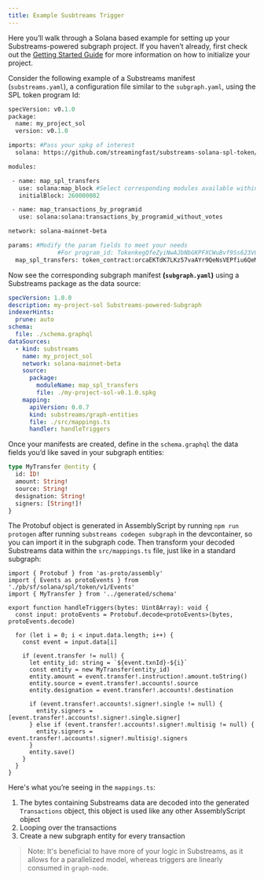 ```yaml
---
title: Example Susbtreams Trigger
---
```


Here you’ll walk through a Solana based example for setting up your Substreams-powered subgraph project. If you haven’t already, first check out the [Getting Started Guide](https://github.com/streamingfast/substreams/blob/enol/how-to-guides/docs/new/how-to-guides/intro-how-to-guides.md) for more information on how to initialize your project.

Consider the following example of a Substreams manifest (`substreams.yaml`), a configuration file similar to the `subgraph.yaml`, using the SPL token program Id:

```graphql
specVersion: v0.1.0
package:
  name: my_project_sol
  version: v0.1.0

imports: #Pass your spkg of interest
  solana: https://github.com/streamingfast/substreams-solana-spl-token/raw/master/tokens/solana-spl-token-v0.1.0.spkg

modules:

 - name: map_spl_transfers
   use: solana:map_block #Select corresponding modules available within your spkg
   initialBlock: 260000082

 - name: map_transactions_by_programid
   use: solana:solana:transactions_by_programid_without_votes

network: solana-mainnet-beta

params: #Modify the param fields to meet your needs
			  #For program_id: TokenkegQfeZyiNwAJbNbGKPFXCWuBvf9Ss623VQ5DA
  map_spl_transfers: token_contract:orcaEKTdK7LKz57vaAYr9QeNsVEPfiu6QeMU1kektZE
```

Now see the corresponding subgraph manifest **(`subgraph.yaml`)** using a Substreams package as the data source:

```yaml
specVersion: 1.0.0
description: my-project-sol Substreams-powered-Subgraph
indexerHints:
  prune: auto
schema:
  file: ./schema.graphql
dataSources:
  - kind: substreams
    name: my_project_sol
    network: solana-mainnet-beta
    source:
      package:
        moduleName: map_spl_transfers
        file: ./my-project-sol-v0.1.0.spkg
    mapping:
      apiVersion: 0.0.7
      kind: substreams/graph-entities
      file: ./src/mappings.ts
      handler: handleTriggers
```

Once your manifests are created, define in the `schema.graphql` the data fields you’d like saved in your subgraph entities:

```graphql
type MyTransfer @entity {
  id: ID!
  amount: String!
  source: String!
  designation: String!
  signers: [String!]!
}
```

The Protobuf object is generated in AssemblyScript by running `npm run protogen` after running `substreams codegen subgraph` in the devcontainer, so you can import it in the subgraph code. Then transform your decoded Substreams data within the `src/mappings.ts` file, just like in a standard subgraph:

```tsx
import { Protobuf } from 'as-proto/assembly'
import { Events as protoEvents } from './pb/sf/solana/spl/token/v1/Events'
import { MyTransfer } from '../generated/schema'

export function handleTriggers(bytes: Uint8Array): void {
  const input: protoEvents = Protobuf.decode<protoEvents>(bytes, protoEvents.decode)

  for (let i = 0; i < input.data.length; i++) {
    const event = input.data[i]

    if (event.transfer != null) {
      let entity_id: string = `${event.txnId}-${i}`
      const entity = new MyTransfer(entity_id)
      entity.amount = event.transfer!.instruction!.amount.toString()
      entity.source = event.transfer!.accounts!.source
      entity.designation = event.transfer!.accounts!.destination

      if (event.transfer!.accounts!.signer!.single != null) {
        entity.signers = [event.transfer!.accounts!.signer!.single.signer]
      } else if (event.transfer!.accounts!.signer!.multisig != null) {
        entity.signers = event.transfer!.accounts!.signer!.multisig!.signers
      }
      entity.save()
    }
  }
}
```

Here's what you’re seeing in the `mappings.ts`:

1. The bytes containing Substreams data are decoded into the generated `Transactions` object, this object is used like any other AssemblyScript object
2. Looping over the transactions
3. Create a new subgraph entity for every transaction

> Note: It's beneficial to have more of your logic in Substreams, as it allows for a parallelized model, whereas triggers are linearly consumed in `graph-node`.
